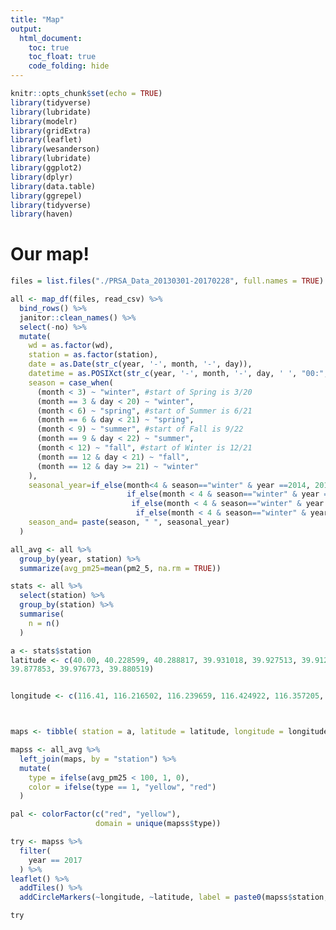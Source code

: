```yaml
---
title: "Map"
output: 
  html_document:
    toc: true
    toc_float: true
    code_folding: hide
---
```


```r
knitr::opts_chunk$set(echo = TRUE)
library(tidyverse)
library(lubridate)
library(modelr)
library(gridExtra)
library(leaflet)
library(wesanderson)
library(lubridate)
library(ggplot2)
library(dplyr)
library(data.table)
library(ggrepel)
library(tidyverse)
library(haven)
```

# Our map!
```r

files = list.files("./PRSA_Data_20130301-20170228", full.names = TRUE)

all <- map_df(files, read_csv) %>% 
  bind_rows() %>% 
  janitor::clean_names() %>% 
  select(-no) %>% 
  mutate(
    wd = as.factor(wd),
    station = as.factor(station),
    date = as.Date(str_c(year, '-', month, '-', day)),
    datetime = as.POSIXct(str_c(year, '-', month, '-', day, ' ', "00:", hour,":00")),
    season = case_when(
      (month < 3) ~ "winter", #start of Spring is 3/20
      (month == 3 & day < 20) ~ "winter",
      (month < 6) ~ "spring", #start of Summer is 6/21
      (month == 6 & day < 21) ~ "spring",
      (month < 9) ~ "summer", #start of Fall is 9/22
      (month == 9 & day < 22) ~ "summer",
      (month < 12) ~ "fall", #start of Winter is 12/21
      (month == 12 & day < 21) ~ "fall",
      (month == 12 & day >= 21) ~ "winter"
    ),
    seasonal_year=if_else(month<4 & season=="winter" & year ==2014, 2013,
                          if_else(month < 4 & season=="winter" & year ==2015, 2014,
                           if_else(month < 4 & season=="winter" & year ==2016, 2015,
                            if_else(month < 4 & season=="winter" & year ==2017, 2016, year)))),
    season_and= paste(season, " ", seasonal_year)
  )

all_avg <- all %>%  
  group_by(year, station) %>% 
  summarize(avg_pm25=mean(pm2_5, na.rm = TRUE))

stats <- all %>%
  select(station) %>%
  group_by(station) %>%
  summarise(
    n = n()
  )

a <- stats$station
latitude <- c(40.00, 40.228599, 40.288817, 39.931018, 39.927513, 39.912014, 40.316977, 39.945236, 40.131396, 
39.877853, 39.976773, 39.880519)


longitude <- c(116.41, 116.216502, 116.239659, 116.424922, 116.357205, 116.189908, 116.631309, 116.474969, 116.658160, 116.423179, 116.292343, 116.368263)



maps <- tibble( station = a, latitude = latitude, longitude = longitude)

mapss <- all_avg %>%
  left_join(maps, by = "station") %>%
  mutate(
    type = ifelse(avg_pm25 < 100, 1, 0),
    color = ifelse(type == 1, "yellow", "red")
  )

pal <- colorFactor(c("red", "yellow"),
                   domain = unique(mapss$type))

try <- mapss %>%
  filter(
    year == 2017
  ) %>%
leaflet() %>% 
  addTiles() %>% 
  addCircleMarkers(~longitude, ~latitude, label = paste0(mapss$station," Average pm2.5: ", mapss$avg_pm25), color = ~pal(type))

try
```

